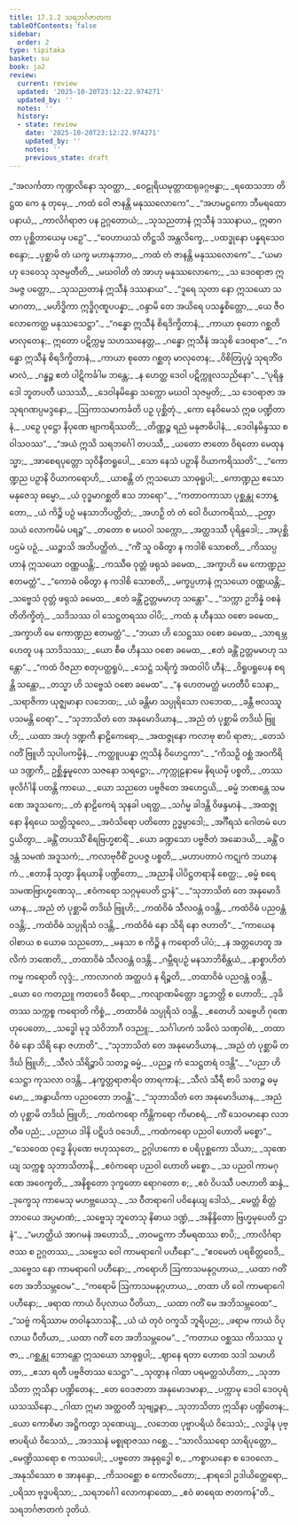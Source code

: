 ```yaml
---
title: 17.1.2 သရဘင်္ဂဇာတက
tableOfContents: false
sidebar:
  order: 2
type: tipitaka
basket: su
book: ja2
review:
  current: review
  updated: '2025-10-20T23:12:22.974271'
  updated_by: ''
  notes: ''
  history:
  - state: review
    date: '2025-10-20T23:12:22.974271'
    updated_by: ''
    notes: ''
    previous_state: draft
---
```



<DynamicBreadcrumb />


<ReviewStatus review={frontmatter.review} showDetails={true} />

<HypothesisAnnotation frontmatter={frontmatter} />

<Division number="50" book="ja2" e="ch" v="23" p="5">

<Paragraph number="52" type="verses" book="ja2">
_“အလင်္ကတာ ကုဏ္ဍလိနော သုဝတ္ထာ,_  
_ဝေဠုရိယမုတ္တာထရုခဂ္ဂဗန္ဓာ;_  
_ရထေသဘာ တိဋ္ဌထ ကေ နု တုမှေ,_  
_ကထံ ဝေါ ဇာနန္တိ မနုဿလောကေ”._  

</Paragraph>

</Division>
<Division number="51" book="ja2" e="ch" v="23" p="5">

<Paragraph number="53" type="verses" book="ja2">
_“အဟမဋ္ဌကော ဘီမရထော ပနာယံ,_  
_ကာလိင်္ဂရာဇာ ပန ဥဂ္ဂတောယံ;_  
_သုသညတာနံ ဣသီနံ ဒဿနာယ,_  
ဣဓာဂတာ ပုစ္ဆိတာယေမှ ပဉှေ”._  

</Paragraph>

</Division>
<Division number="52" book="ja2" e="ch" v="23" p="6">

<Paragraph number="54" type="verses" book="ja2">
_“ဝေဟာယသံ တိဋ္ဌသိ အန္တလိက္ခေ,_  
_ပထဒ္ဓုနော ပန္နရသေဝ စန္ဒော;_  
_ပုစ္ဆာမိ တံ ယက္ခ မဟာနုဘာဝ,_  
_ကထံ တံ ဇာနန္တိ မနုဿလောကေ”._  

</Paragraph>

</Division>
<Division number="53" book="ja2" e="ch" v="23" p="6">

<Paragraph number="55" type="verses" book="ja2">
_“ယမာဟု ဒေဝေသု သုဇမ္ပတီတိ,_  
_မဃဝါတိ တံ အာဟု မနုဿလောကေ;_  
_သ ဒေဝရာဇာ ဣဒမဇ္ဇ ပတ္တော,_  
_သုသညတာနံ ဣသီနံ ဒဿနာယ”._  

</Paragraph>

</Division>
<Division number="54" book="ja2" e="ch" v="23" p="6">

<Paragraph number="56" type="verses" book="ja2">
_“ဒူရေ သုတာ နော ဣသယော သမာဂတာ,_  
_မဟိဒ္ဓိကာ ဣဒ္ဓိဂုဏူပပန္နာ;_  
_ဝန္ဒာမိ တေ အယိရေ ပသန္နစိတ္တော,_  
_ယေ ဇီဝလောကေတ္ထ မနုဿသေဋ္ဌာ”._  

</Paragraph>

</Division>
<Division number="55" book="ja2" e="ch" v="23" p="6">

<Paragraph number="57" type="verses" book="ja2">
_“ဂန္ဓော ဣသီနံ စိရဒိက္ခိတာနံ,_  
_ကာယာ စုတော ဂစ္ဆတိ မာလုတေန;_  
ဣတော ပဋိက္ကမ္မ သဟဿနေတ္တ,_  
_ဂန္ဓော ဣသီနံ အသုစိ ဒေဝရာဇ”._  

</Paragraph>

</Division>
<Division number="56" book="ja2" e="ch" v="23" p="6">

<Paragraph number="58" type="verses" book="ja2">
_“ဂန္ဓော ဣသီနံ စိရဒိက္ခိတာနံ,_  
_ကာယာ စုတော ဂစ္ဆတု မာလုတေန;_  
_ဝိစိတြပုပ္ဖံ သုရဘိံဝ မာလံ,_  
_ဂန္ဓဉ္စ ဧတံ ပါဋိကင်္ခါမ ဘန္တေ;_  
_န ဟေတ္ထ ဒေဝါ ပဋိက္ကူလသညိနော”._  

</Paragraph>

</Division>
<Division number="57" book="ja2" e="ch" v="23" p="6">

<Paragraph number="59" type="verses" book="ja2">
_“ပုရိန္ဒဒေါ ဘူတပတီ ယသဿီ,_  
_ဒေဝါနမိန္ဒော သက္ကော မဃဝါ သုဇမ္ပတိ;_  
_သ ဒေဝရာဇာ အသုရဂဏပ္ပမဒ္ဒနော,_  
_ဩကာသမာကင်္ခတိ ပဉှ ပုစ္ဆိတုံ._  

</Paragraph>

</Division>
<Division number="58" book="ja2" e="ch" v="23" p="6">

<Paragraph number="60" type="verses" book="ja2">
_ကော နေဝိမေသံ ဣဓ ပဏ္ဍိတာနံ,_  
_ပဉှေ ပုဋ္ဌော နိပုဏေ ဗျာကရိဿတိ;_  
_တိဏ္ဏဉ္စ ရညံ မနုဇာဓိပါနံ,_  
_ဒေဝါနမိန္ဒဿ စ ဝါသဝဿ”._  

</Paragraph>

</Division>
<Division number="59" book="ja2" e="ch" v="23" p="7">

<Paragraph number="61" type="verses" book="ja2">
_“အယံ ဣသိ သရဘင်္ဂေါ တပဿီ,_  
_ယတော ဇာတော ဝိရတော မေထုနသ္မာ;_  
_အာစေရပုတ္တော သုဝိနီတရူပေါ,_  
_သော နေသံ ပဉှာနိ ဝိယာကရိဿတိ”._  

</Paragraph>

</Division>
<Division number="60" book="ja2" e="ch" v="23" p="7">

<Paragraph number="62" type="verses" book="ja2">
_“ကောဏ္ဍည ပဉှာနိ ဝိယာကရောဟိ,_  
_ယာစန္တိ တံ ဣသယော သာဓုရူပါ;_  
_ကောဏ္ဍည ဧသော မနုဇေသု ဓမ္မော,_  
_ယံ ဝုဒ္ဓမာဂစ္ဆတိ ဧသ ဘာရော”._  

</Paragraph>

</Division>
<Division number="61" book="ja2" e="ch" v="23" p="7">

<Paragraph number="63" type="verses" book="ja2">
_“ကတာဝကာသာ ပုစ္ဆန္တု ဘောန္တော,_  
_ယံ ကိဉ္စိ ပဉှံ မနသာဘိပတ္ထိတံ;_  
_အဟဉှိ တံ တံ ဝေါ ဝိယာကရိဿံ,_  
_ဉတွာ သယံ လောကမိမံ ပရဉ္စ”._  

</Paragraph>

</Division>
<Division number="62" book="ja2" e="ch" v="23" p="7">

<Paragraph number="64" type="verses" book="ja2">
_တတော စ မဃဝါ သက္ကော,_  
_အတ္ထဒဿီ ပုရိန္ဒဒေါ;_  
_အပုစ္ဆိ ပဌမံ ပဉှံ,_  
_ယဉ္စာသိ အဘိပတ္ထိတံ._  

</Paragraph>

</Division>
<Division number="63" book="ja2" e="ch" v="23" p="7">

<Paragraph number="65" type="verses" book="ja2">
_“ကိံ သူ ဝဓိတွာ န ကဒါစိ သောစတိ,_  
_ကိဿပ္ပဟာနံ ဣသယော ဝဏ္ဏယန္တိ;_  
_ကဿီဓ ဝုတ္တံ ဖရုသံ ခမေထ,_  
_အက္ခာဟိ မေ ကောဏ္ဍည ဧတမတ္ထံ”._  

</Paragraph>

</Division>
<Division number="64" book="ja2" e="ch" v="23" p="7">

<Paragraph number="66" type="verses" book="ja2">
_“ကောဓံ ဝဓိတွာ န ကဒါစိ သောစတိ,_  
_မက္ခပ္ပဟာနံ ဣသယော ဝဏ္ဏယန္တိ;_  
_သဗ္ဗေသံ ဝုတ္တံ ဖရုသံ ခမေထ,_  
_ဧတံ ခန္တိံ ဥတ္တမမာဟု သန္တော”._  

</Paragraph>

</Division>
<Division number="65" book="ja2" e="ch" v="23" p="7">

<Paragraph number="67" type="verses" book="ja2">
_“သက္ကာ ဥဘိန္နံ ဝစနံ တိတိက္ခိတုံ,_  
_သဒိသဿ ဝါ သေဋ္ဌတရဿ ဝါပိ;_  
_ကထံ နု ဟီနဿ ဝစော ခမေထ,_  
_အက္ခာဟိ မေ ကောဏ္ဍည ဧတမတ္ထံ”._  

</Paragraph>

</Division>
<Division number="66" book="ja2" e="ch" v="23" p="8">

<Paragraph number="68" type="verses" book="ja2">
_“ဘယာ ဟိ သေဋ္ဌဿ ဝစော ခမေထ,_  
_သာရမ္ဘဟေတူ ပန သာဒိသဿ;_  
_ယော စီဓ ဟီနဿ ဝစော ခမေထ,_  
_ဧတံ ခန္တိံ ဥတ္တမမာဟု သန္တော”._  

</Paragraph>

</Division>
<Division number="67" book="ja2" e="ch" v="23" p="8">

<Paragraph number="69" type="verses" book="ja2">
_“ကထံ ဝိဇညာ စတုပတ္ထရူပံ,_  
_သေဋ္ဌံ သရိက္ခံ အထဝါပိ ဟီနံ;_  
_ဝိရူပရူပေန စရန္တိ သန္တော,_  
_တသ္မာ ဟိ သဗ္ဗေသံ ဝစော ခမေထ”._  

</Paragraph>

</Division>
<Division number="68" book="ja2" e="ch" v="23" p="8">

<Paragraph number="70" type="verses" book="ja2">
_“န ဟေတမတ္ထံ မဟတီပိ သေနာ,_  
_သရာဇိကာ ယုဇ္ဈမာနာ လဘေထ;_  
_ယံ ခန္တိမာ သပ္ပုရိသော လဘေထ,_  
_ခန္တီ ဗလဿူပသမန္တိ ဝေရာ”._  

</Paragraph>

</Division>
<Division number="69" book="ja2" e="ch" v="23" p="8">

<Paragraph number="71" type="verses" book="ja2">
_“သုဘာသိတံ တေ အနုမောဒိယာန,_  
_အညံ တံ ပုစ္ဆာမိ တဒိင်္ဃ ဗြူဟိ;_  
_ယထာ အဟုံ ဒဏ္ဍကီ နာဠိကေရော,_  
_အထဇ္ဇုနော ကလာဗု စာပိ ရာဇာ;_  
_တေသံ ဂတိံ ဗြူဟိ သုပါပကမ္မိနံ,_  
_ကတ္ထူပပန္နာ ဣသိနံ ဝိဟေဌကာ”._  

</Paragraph>

</Division>
<Division number="70" book="ja2" e="ch" v="23" p="8">

<Paragraph number="72" type="verses" book="ja2">
_“ကိသဉှိ ဝစ္ဆံ အဝကိရိယ ဒဏ္ဍကီ,_  
ဥစ္ဆိန္နမူလော သဇနော သရဋ္ဌော;_  
_ကုက္ကုဠနာမေ နိရယမှိ ပစ္စတိ,_  
_တဿ ဖုလိင်္ဂါနိ ပတန္တိ ကာယေ._  

</Paragraph>

</Division>
<Division number="71" book="ja2" e="ch" v="23" p="8">

<Paragraph number="73" type="verses" book="ja2">
_ယော သညတေ ပဗ္ဗဇိတေ အဟေဌယိ,_  
_ဓမ္မံ ဘဏန္တေ သမဏေ အဒူသကေ;_  
_တံ နာဠိကေရံ သုနခါ ပရတ္ထ,_  
_သင်္ဂမ္မ ခါဒန္တိ ဝိဖန္ဒမာနံ._  

</Paragraph>

</Division>
<Division number="72" book="ja2" e="ch" v="23" p="9">

<Paragraph number="74" type="verses" book="ja2">
_အထဇ္ဇုနော နိရယေ သတ္တိသူလေ,_  
_အဝံသိရော ပတိတော ဥဒ္ဓမ္ပာဒေါ;_  
_အင်္ဂီရသံ ဂေါတမံ ဟေဌယိတွာ,_  
_ခန္တိံ တပဿိံ စိရဗြဟ္မစာရိံ._  

</Paragraph>

</Division>
<Division number="73" book="ja2" e="ch" v="23" p="9">

<Paragraph number="75" type="verses" book="ja2">
_ယော ခဏ္ဍသော ပဗ္ဗဇိတံ အဆေဒယိ,_  
_ခန္တိံ ဝဒန္တံ သမဏံ အဒူသကံ;_  
_ကလာဗုဝီစိံ ဥပပဇ္ဇ ပစ္စတိ,_  
_မဟာပတာပံ ကဋုကံ ဘယာနကံ._  

</Paragraph>

</Division>
<Division number="74" book="ja2" e="ch" v="23" p="9">

<Paragraph number="76" type="verses" book="ja2">
_ဧတာနိ သုတွာ နိရယာနိ ပဏ္ဍိတော,_  
_အညာနိ ပါပိဋ္ဌတရာနိ စေတ္ထ;_  
_ဓမ္မံ စရေ သမဏဗြာဟ္မဏေသု,_  
_ဧဝံကရော သဂ္ဂမုပေတိ ဌာနံ”._  

</Paragraph>

</Division>
<Division number="75" book="ja2" e="ch" v="23" p="9">

<Paragraph number="77" type="verses" book="ja2">
_“သုဘာသိတံ တေ အနုမောဒိယာန,_  
_အညံ တံ ပုစ္ဆာမိ တဒိင်္ဃ ဗြူဟိ;_  
_ကထံဝိဓံ သီလဝန္တံ ဝဒန္တိ,_  
_ကထံဝိဓံ ပညဝန္တံ ဝဒန္တိ;_  
_ကထံဝိဓံ သပ္ပုရိသံ ဝဒန္တိ,_  
_ကထံဝိဓံ နော သိရိ နော ဇဟာတိ”._  

</Paragraph>

</Division>
<Division number="76" book="ja2" e="ch" v="23" p="9">

<Paragraph number="78" type="verses" book="ja2">
_“ကာယေန ဝါစာယ စ ယောဓ သညတော,_  
_မနသာ စ ကိဉ္စိ န ကရောတိ ပါပံ;_  
_န အတ္တဟေတူ အလိကံ ဘဏေတိ,_  
_တထာဝိဓံ သီလဝန္တံ ဝဒန္တိ._  

</Paragraph>

</Division>
<Division number="77" book="ja2" e="ch" v="23" p="9">

<Paragraph number="79" type="verses" book="ja2">
_ဂမ္ဘီရပဉှံ မနသာဘိစိန္တယံ,_  
_နာစ္စာဟိတံ ကမ္မ ကရောတိ လုဒ္ဒံ;_  
_ကာလာဂတံ အတ္ထပဒံ န ရိဉ္စတိ,_  
_တထာဝိဓံ ပညဝန္တံ ဝဒန္တိ._  

</Paragraph>

</Division>
<Division number="78" book="ja2" e="ch" v="23" p="10">

<Paragraph number="80" type="verses" book="ja2">
_ယော ဝေ ကတညူ ကတဝေဒိ ဓီရော,_  
_ကလျာဏမိတ္တော ဒဠှဘတ္တိ စ ဟောတိ;_  
_ဒုခိတဿ သက္ကစ္စ ကရောတိ ကိစ္စံ,_  
_တထာဝိဓံ သပ္ပုရိသံ ဝဒန္တိ._  

</Paragraph>

</Division>
<Division number="79" book="ja2" e="ch" v="23" p="10">

<Paragraph number="81" type="verses" book="ja2">
_ဧတေဟိ သဗ္ဗေဟိ ဂုဏေဟုပေတော,_  
_သဒ္ဓေါ မုဒူ သံဝိဘာဂီ ဝဒညူ;_  
_သင်္ဂါဟကံ သခိလံ သဏှဝါစံ,_  
_တထာဝိဓံ နော သိရိ နော ဇဟာတိ”._  

</Paragraph>

</Division>
<Division number="80" book="ja2" e="ch" v="23" p="10">

<Paragraph number="82" type="verses" book="ja2">
_“သုဘာသိတံ တေ အနုမောဒိယာန,_  
_အညံ တံ ပုစ္ဆာမိ တဒိင်္ဃ ဗြူဟိ;_  
_သီလံ သိရိဉ္စာပိ သတဉ္စ ဓမ္မံ,_  
_ပညဉ္စ ကံ သေဋ္ဌတရံ ဝဒန္တိ”._  

</Paragraph>

</Division>
<Division number="81" book="ja2" e="ch" v="23" p="10">

<Paragraph number="83" type="verses" book="ja2">
_“ပညာ ဟိ သေဋ္ဌာ ကုသလာ ဝဒန္တိ,_  
_နက္ခတ္တရာဇာရိဝ တာရကာနံ;_  
_သီလံ သီရီ စာပိ သတဉ္စ ဓမ္မော,_  
_အနွာယိကာ ပညဝတော ဘဝန္တိ”._  

</Paragraph>

</Division>
<Division number="82" book="ja2" e="ch" v="23" p="10">

<Paragraph number="84" type="verses" book="ja2">
_“သုဘာသိတံ တေ အနုမောဒိယာန,_  
_အညံ တံ ပုစ္ဆာမိ တဒိင်္ဃ ဗြူဟိ;_  
_ကထံကရော ကိန္တိကရော ကိမာစရံ,_  
_ကိံ သေဝမာနော လဘတီဓ ပညံ;_  
_ပညာယ ဒါနိ ပဋိပဒံ ဝဒေဟိ,_  
_ကထံကရော ပညဝါ ဟောတိ မစ္စော”._  

</Paragraph>

</Division>
<Division number="83" book="ja2" e="ch" v="23" p="10">

<Paragraph number="85" type="verses" book="ja2">
_“သေဝေထ ဝုဒ္ဓေ နိပုဏေ ဗဟုဿုတေ,_  
ဥဂ္ဂါဟကော စ ပရိပုစ္ဆကော သိယာ;_  
_သုဏေယျ သက္ကစ္စ သုဘာသိတာနိ,_  
_ဧဝံကရော ပညဝါ ဟောတိ မစ္စော._  

</Paragraph>

</Division>
<Division number="84" book="ja2" e="ch" v="23" p="11">

<Paragraph number="86" type="verses" book="ja2">
_သ ပညဝါ ကာမဂုဏေ အဝေက္ခတိ,_  
_အနိစ္စတော ဒုက္ခတော ရောဂတော စ;_  
_ဧဝံ ဝိပဿီ ပဇဟာတိ ဆန္ဒံ,_  
_ဒုက္ခေသု ကာမေသု မဟဗ္ဘယေသု._  

</Paragraph>

</Division>
<Division number="85" book="ja2" e="ch" v="23" p="11">

<Paragraph number="87" type="verses" book="ja2">
_သ ဝီတရာဂေါ ပဝိနေယျ ဒေါသံ,_  
_မေတ္တံ စိတ္တံ ဘာဝယေ အပ္ပမာဏံ;_  
_သဗ္ဗေသု ဘူတေသု နိဓာယ ဒဏ္ဍံ,_  
_အနိန္ဒိတော ဗြဟ္မမုပေတိ ဌာနံ”._  

</Paragraph>

</Division>
<Division number="86" book="ja2" e="ch" v="23" p="11">

<Paragraph number="88" type="verses" book="ja2">
_“မဟတ္ထိယံ အာဂမနံ အဟောသိ,_  
_တဝမဋ္ဌကာ ဘီမရထဿ စာပိ;_  
_ကာလိင်္ဂရာဇဿ စ ဥဂ္ဂတဿ,_  
_သဗ္ဗေသ ဝေါ ကာမရာဂေါ ပဟီနော”._  

</Paragraph>

</Division>
<Division number="87" book="ja2" e="ch" v="23" p="11">

<Paragraph number="89" type="verses" book="ja2">
_“ဧဝမေတံ ပရစိတ္တဝေဒိ,_  
_သဗ္ဗေသ နော ကာမရာဂေါ ပဟီနော;_  
_ကရောဟိ ဩကာသမနုဂ္ဂဟာယ,_  
_ယထာ ဂတိံ တေ အဘိသမ္ဘဝေမ”._  

</Paragraph>

</Division>
<Division number="88" book="ja2" e="ch" v="23" p="11">

<Paragraph number="90" type="verses" book="ja2">
_“ကရောမိ ဩကာသမနုဂ္ဂဟာယ,_  
_တထာ ဟိ ဝေါ ကာမရာဂေါ ပဟီနော;_  
_ဖရာထ ကာယံ ဝိပုလာယ ပီတိယာ,_  
_ယထာ ဂတိံ မေ အဘိသမ္ဘဝေထ”._  

</Paragraph>

</Division>
<Division number="89" book="ja2" e="ch" v="23" p="11">

<Paragraph number="91" type="verses" book="ja2">
_“သဗ္ဗံ ကရိဿာမ တဝါနုသာသနိံ,_  
_ယံ ယံ တုဝံ ဝက္ခသိ ဘူရိပည;_  
_ဖရာမ ကာယံ ဝိပုလာယ ပီတိယာ,_  
_ယထာ ဂတိံ တေ အဘိသမ္ဘဝေမ”._  

</Paragraph>

</Division>
<Division number="90" book="ja2" e="ch" v="23" p="11">

<Paragraph number="92" type="verses" book="ja2">
_“ကတာယ ဝစ္ဆဿ ကိသဿ ပူဇာ,_  
_ဂစ္ဆန္တု ဘောန္တော ဣသယော သာဓုရူပါ;_  
_ဈာနေ ရတာ ဟောထ သဒါ သမာဟိတာ,_  
_ဧသာ ရတီ ပဗ္ဗဇိတဿ သေဋ္ဌာ”._  

</Paragraph>

</Division>
<Division number="91" book="ja2" e="ch" v="23" p="12">

<Paragraph number="93" type="verses" book="ja2">
_သုတွာန ဂါထာ ပရမတ္ထသံဟိတာ,_  
_သုဘာသိတာ ဣသိနာ ပဏ္ဍိတေန;_  
_တေ ဝေဒဇာတာ အနုမောဒမာနာ,_  
_ပက္ကာမု ဒေဝါ ဒေဝပုရံ ယသဿိနော._  

</Paragraph>

</Division>
<Division number="92" book="ja2" e="ch" v="23" p="12">

<Paragraph number="94" type="verses" book="ja2">
_ဂါထာ ဣမာ အတ္ထဝတီ သုဗျဉ္ဇနာ,_  
_သုဘာသိတာ ဣသိနာ ပဏ္ဍိတေန;_  
_ယော ကောစိမာ အဋ္ဌိကတွာ သုဏေယျ,_  
_လဘေထ ပုဗ္ဗာပရိယံ ဝိသေသံ;_  
_လဒ္ဓါန ပုဗ္ဗာပရိယံ ဝိသေသံ,_  
_အဒဿနံ မစ္စုရာဇဿ ဂစ္ဆေ._  

</Paragraph>

</Division>
<Division number="93" book="ja2" e="ch" v="23" p="12">

<Paragraph number="95" type="verses" book="ja2">
_“သာလိဿရော သာရိပုတ္တော,_  
_မေဏ္ဍိဿရော စ ကဿပေါ;_  
_ပဗ္ဗတော အနုရုဒ္ဓေါ စ,_  
_ကစ္စာယနော စ ဒေဝလော._  

</Paragraph>

</Division>
<Division number="94" book="ja2" e="ch" v="23" p="12">

<Paragraph number="96" type="verses" book="ja2">
_အနုသိဿော စ အာနန္ဒော,_  
_ကိသဝစ္ဆော စ ကောလိတော;_  
_နာရဒေါ ဥဒါယိတ္ထေရော,_  
_ပရိသာ ဗုဒ္ဓပရိသာ;_  
_သရဘင်္ဂေါ လောကနာထော,_  
_ဧဝံ ဓာရေထ ဇာတကန်”တိ._  


</Paragraph>
</Division>

<Paragraph number="97" type="center" book="ja2">
သရဘင်္ဂဇာတကံ ဒုတိယံ.
</Paragraph>